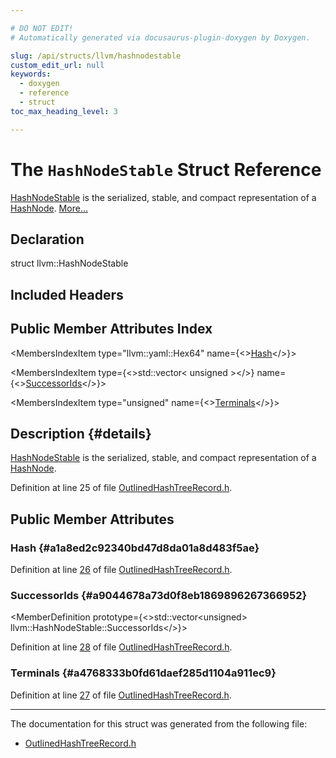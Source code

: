 ```yaml
---

# DO NOT EDIT!
# Automatically generated via docusaurus-plugin-doxygen by Doxygen.

slug: /api/structs/llvm/hashnodestable
custom_edit_url: null
keywords:
  - doxygen
  - reference
  - struct
toc_max_heading_level: 3

---
```





# The `HashNodeStable` Struct Reference

<DoxygenPage pluginConfig={pluginConfig}>

<a href="/docs/api/structs/llvm/hashnodestable">HashNodeStable</a> is the serialized, stable, and compact representation of a <a href="/docs/api/structs/llvm/hashnode">HashNode</a>. <a href="#details">More...</a>

## Declaration

<CodeBlock>struct llvm::HashNodeStable</CodeBlock>

## Included Headers

<IncludesList>
<IncludesListItem
  filePath="llvm/CGData/OutlinedHashTreeRecord.h"
  permalink="/docs/api/files/include/include/llvm/include/llvm/cgdata/outlinedhashtreerecord-h"
  isLocal="true" />
</IncludesList>

## Public Member Attributes Index

<MembersIndex>

<MembersIndexItem
  type="llvm::yaml::Hex64"
  name={<><a href="#a1a8ed2c92340bd47d8da01a8d483f5ae">Hash</a></>}>
</MembersIndexItem>

<MembersIndexItem
  type={<>std::vector&lt; unsigned &gt;</>}
  name={<><a href="#a9044678a73d0f8eb1869896267366952">SuccessorIds</a></>}>
</MembersIndexItem>

<MembersIndexItem
  type="unsigned"
  name={<><a href="#a4768333b0fd61daef285d1104a911ec9">Terminals</a></>}>
</MembersIndexItem>

</MembersIndex>

## Description {#details}

<a href="/docs/api/structs/llvm/hashnodestable">HashNodeStable</a> is the serialized, stable, and compact representation of a <a href="/docs/api/structs/llvm/hashnode">HashNode</a>.

Definition at line 25 of file <a href="/docs/api/files/include/include/llvm/include/llvm/cgdata/outlinedhashtreerecord-h">OutlinedHashTreeRecord.h</a>.

<SectionDefinition>

## Public Member Attributes

### Hash {#a1a8ed2c92340bd47d8da01a8d483f5ae}

<MemberDefinition
  prototype="llvm::yaml::Hex64 llvm::HashNodeStable::Hash">

Definition at line <a href="/docs/api/files/include/include/llvm/include/llvm/cgdata/outlinedhashtreerecord-h/#l00026">26</a> of file <a href="/docs/api/files/include/include/llvm/include/llvm/cgdata/outlinedhashtreerecord-h">OutlinedHashTreeRecord.h</a>.
</MemberDefinition>

### SuccessorIds {#a9044678a73d0f8eb1869896267366952}

<MemberDefinition
  prototype={<>std::vector&lt;unsigned&gt; llvm::HashNodeStable::SuccessorIds</>}>

Definition at line <a href="/docs/api/files/include/include/llvm/include/llvm/cgdata/outlinedhashtreerecord-h/#l00028">28</a> of file <a href="/docs/api/files/include/include/llvm/include/llvm/cgdata/outlinedhashtreerecord-h">OutlinedHashTreeRecord.h</a>.
</MemberDefinition>

### Terminals {#a4768333b0fd61daef285d1104a911ec9}

<MemberDefinition
  prototype="unsigned llvm::HashNodeStable::Terminals">

Definition at line <a href="/docs/api/files/include/include/llvm/include/llvm/cgdata/outlinedhashtreerecord-h/#l00027">27</a> of file <a href="/docs/api/files/include/include/llvm/include/llvm/cgdata/outlinedhashtreerecord-h">OutlinedHashTreeRecord.h</a>.
</MemberDefinition>

</SectionDefinition>

<hr/>

The documentation for this struct was generated from the following file:

<ul>
<li><a href="/docs/api/files/include/include/llvm/include/llvm/cgdata/outlinedhashtreerecord-h">OutlinedHashTreeRecord.h</a></li>
</ul>

</DoxygenPage>
